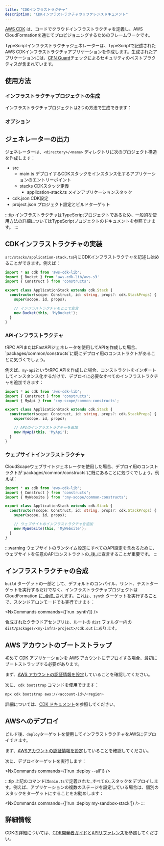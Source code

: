 ```yaml
---
title: "CDKインフラストラクチャ"
description: "CDKインフラストラクチャのリファレンスドキュメント"
---
```



[AWS CDK](https://docs.aws.amazon.com/cdk/v2/guide/home.html) は、コードでクラウドインフラストラクチャを定義し、AWS CloudFormationを通じてプロビジョニングするためのフレームワークです。

TypeScriptインフラストラクチャジェネレーターは、TypeScriptで記述されたAWS CDKインフラストラクチャアプリケーションを作成します。生成されたアプリケーションには、[CFN Guard](https://docs.aws.amazon.com/cfn-guard/latest/ug/what-is-guard.html)チェックによるセキュリティのベストプラクティスが含まれています。

## 使用方法

### インフラストラクチャプロジェクトの生成

インフラストラクチャプロジェクトは2つの方法で生成できます：

<RunGenerator generator="ts#infra" />

### オプション

<GeneratorParameters schema={schema} />

## ジェネレーターの出力

ジェネレーターは、`<directory>/<name>` ディレクトリに次のプロジェクト構造を作成します：

<FileTree>

  - src
    - main.ts デプロイするCDKスタックをインスタンス化するアプリケーションのエントリーポイント
    - stacks CDKスタック定義
      - application-stack.ts メインアプリケーションスタック
  - cdk.json CDK設定
  - project.json プロジェクト設定とビルドターゲット

</FileTree>

:::tip
インフラストラクチャはTypeScriptプロジェクトであるため、一般的な使用方法の詳細については<Link path="guides/typescript-project">TypeScriptプロジェクトのドキュメント</Link>を参照できます。
:::

## CDKインフラストラクチャの実装

`src/stacks/application-stack.ts`内にCDKインフラストラクチャを記述し始めることができます。例えば：

```ts title="src/stacks/application-stack.ts" {9-10}
import * as cdk from 'aws-cdk-lib';
import { Bucket } from 'aws-cdk-lib/aws-s3'
import { Construct } from 'constructs';

export class ApplicationStack extends cdk.Stack {
  constructor(scope: Construct, id: string, props?: cdk.StackProps) {
    super(scope, id, props);

    // インフラストラクチャをここで宣言
    new Bucket(this, 'MyBucket');
  }
}
```

### APIインフラストラクチャ

<Link path="guides/trpc">tRPC API</Link>または<Link path="guides/fastapi">FastAPI</Link>ジェネレータを使用してAPIを作成した場合、`packages/common/constructs`に既にデプロイ用のコンストラクトがあることに気づくでしょう。

例えば、`my-api`というtRPC APIを作成した場合、コンストラクトをインポートしてインスタンス化するだけで、デプロイに必要なすべてのインフラストラクチャを追加できます：

```ts title="src/stacks/application-stack.ts" {3, 9-10}
import * as cdk from 'aws-cdk-lib';
import { Construct } from 'constructs';
import { MyApi } from ':my-scope/common-constructs';

export class ApplicationStack extends cdk.Stack {
  constructor(scope: Construct, id: string, props?: cdk.StackProps) {
    super(scope, id, props);

    // APIのインフラストラクチャを追加
    new MyApi(this, 'MyApi');
  }
}
```

### ウェブサイトインフラストラクチャ

<Link path="guides/cloudscape-website">CloudScapeウェブサイト</Link>ジェネレータを使用した場合、デプロイ用のコンストラクトが`packages/common/constructs`に既にあることに気づくでしょう。例えば：

```ts title="src/stacks/application-stack.ts" {3, 9-10}
import * as cdk from 'aws-cdk-lib';
import { Construct } from 'constructs';
import { MyWebsite } from ':my-scope/common-constructs';

export class ApplicationStack extends cdk.Stack {
  constructor(scope: Construct, id: string, props?: cdk.StackProps) {
    super(scope, id, props);

    // ウェブサイトのインフラストラクチャを追加
    new MyWebsite(this, 'MyWebsite');
  }
}
```

:::warning
ウェブサイトの<Link path="guides/cloudscape-website#runtime-configuration">ランタイム設定</Link>にすべてのAPI設定を含めるために、ウェブサイトを任意のAPIコンストラクトの_後_に宣言することが重要です。
:::

## インフラストラクチャの合成

`build` ターゲットの一部として、<Link path="guides/typescript-project#building">デフォルトのコンパイル、リント、テストターゲット</Link>を実行するだけでなく、インフラストラクチャプロジェクトは CloudFormation に_合成_されます。これは、`synth` ターゲットを実行することで、スタンドアロンモードでも実行できます：

<NxCommands commands={['run <my-infra>:synth']} />

合成されたクラウドアセンブリは、ルートの `dist` フォルダー内の `dist/packages/<my-infra-project>/cdk.out` にあります。

## AWS アカウントのブートストラップ

初めて CDK アプリケーションを AWS アカウントにデプロイする場合、最初にブートストラップする必要があります。

まず、[AWS アカウントの認証情報を設定](https://docs.aws.amazon.com/sdkref/latest/guide/access.html)していることを確認してください。

次に、`cdk bootstrap` コマンドを使用できます：

```bash
npx cdk bootstrap aws://<account-id>/<region>
```

詳細については、[CDK ドキュメント](https://docs.aws.amazon.com/cdk/v2/guide/bootstrapping-env.html)を参照してください。

## AWSへのデプロイ

ビルド後、`deploy`ターゲットを使用してインフラストラクチャをAWSにデプロイできます。

まず、[AWSアカウントの認証情報を設定](https://docs.aws.amazon.com/sdkref/latest/guide/access.html)していることを確認してください。

次に、デプロイターゲットを実行します：

<NxCommands commands={['run <my-infra>:deploy --all']} />

:::tip
上記のコマンドは`main.ts`で定義された_すべての_スタックをデプロイします。例えば、アプリケーションの複数のステージを設定している場合は、個別のスタックをターゲットにすることをお勧めします：

<NxCommands commands={['run <my-infra>:deploy my-sandbox-stack']} />
:::

## 詳細情報

CDKの詳細については、[CDK開発者ガイド](https://docs.aws.amazon.com/cdk/v2/guide/core_concepts.html)と[APIリファレンス](https://docs.aws.amazon.com/cdk/api/v2/docs/aws-construct-library.html)を参照してください。